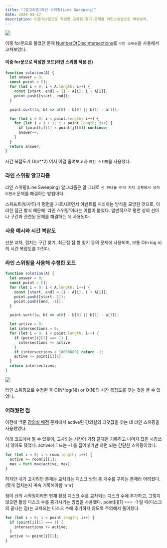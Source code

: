 ```yaml
---
title: "[알고리즘]라인 스위핑(Line Sweeping)"
date: 2024-03-27
description: 이중for문으로 작성한 교차점 찾기 문제를 라인스위핑으로 바꿔보자.
---
```


![](https://velog.velcdn.com/images/songhaeunsong/post/508f6cda-267e-4bfc-b647-b0de08adc09b/image.png)

이중 for문으로 풀었던 문제 [NumberOfDiscIntersections](https://app.codility.com/programmers/lessons/6-sorting/number_of_disc_intersections/)를 `라인 스위핑`을 사용해서 고쳐보았다.

#### 이중 for문으로 작성한 코드(라인 스위핑 적용 전)

```js
function solution(A) {
  let answer = 0;
  const point = [];
  for (let i = 0; i < A.length; i++) {
    const [start, end] = [i - A[i], i + A[i]];
    point.push([start, end]);
  }

  point.sort((a, b) => a[0] - b[0] || b[1] - a[1]);

  for (let i = 0; i < point.length; i++) {
    for (let j = i + 1; j < point.length; j++) {
      if (point[i][1] < point[j][0]) continue;
      answer++;
    }
  }
  return answer;
}
```

시간 복잡도가 O(n\*\*2) 여서 이걸 줄여보고자 `라인 스위핑`을 사용했다.

### 라인 스위핑 알고리즘

라인 스위핑(Line Sweeping) 알고리즘은 말 그대로 `선 하나를 여러 가지 상황에서 움직이면서` 문제를 해결하는 방법이다.

스위프트(빗자루)가 평면을 가로지르면서 이벤트를 처리하는 방식을 모방한 것으로, 이러한 접근 방식 때문에 '라인 스위핑'이라는 이름이 붙었다. 일반적으로 평면 상의 선이나 구간과 관련된 문제를 해결하는 데 사용된다.

### 사용 예시와 시간 복잡도

선분 교차, 겹치는 구간 찾기, 최근접 점 쌍 찾기 등의 문제에 사용되며,
보통 O(n log n)의 시간 복잡도를 가진다.

### 라인 스위핑을 사용해 수정한 코드

```js
function solution(A) {
  let answer = 0;
  const point = [];
  for (let i = 0; i < A.length; i++) {
    const [start, end] = [i - A[i], i + A[i]];
    point.push([start, 1]);
    point.push([end, -1]);
  }

  point.sort((a, b) => a[0] - b[0] || b[1] - a[1]);

  let active = 0;
  let intersections = 0;
  for (let i = 0; i < point.length; i++) {
    if (point[i][1] === 1) {
      intersections += active;
    }
    if (intersections > 10000000) return -1;
    active += point[i][1];
  }
  return intersections;
}
```

![](https://velog.velcdn.com/images/songhaeunsong/post/031d1b6a-eebb-4f15-9c67-4713efe2ed95/image.png)

라인 스위핑으로 수정한 후 O(N\*log(N)) or O(N)의 시간 복잡도를 갖는 것을 볼 수 있었다.

### 어려웠던 점

이전에 백준 [강의실 배정](https://www.acmicpc.net/problem/11000) 문제에서 active된 강의실의 최댓값을 찾는 데 라인 스위핑을 사용했었다.

아래 코드에서 알 수 있듯이, 교차되는 시간이 가장 클때만 기록하고 나머지 값은 시경쓰지 않아도 됐었다.
active에 1 또는 -1 를 집어넣기만 하면 되는 간단한 스위핑이었다.

```js
for (let i = 0; i < room.length; i++) {
  active += room[i][1];
  max = Math.max(active, max);
}
```

하지만 내가 고치려던 문제는 교차되는 디스크 쌍의 총 개수를 구하는 문제라 어려웠다.
(몇개 겹치는지 계속 기록해야함 ㅠㅠ)

점이 선의 시작점이라면 현재 활성 디스크 수를 교차되는 디스크 수에 추가하고, 그렇지 않으면 활성 디스크 수를 증가시키는 방법을 사용했다.
point[i][1] === -1 일 때(디스크의 끝나는 점)는 교차되는 디스크 수에 추가하지 않도록 주의해서 풀이했다.

```js
for (let i = 0; i < point.length; i++) {
  if (point[i][1] === 1) {
    intersections += active;
  }
  active += point[i][1];
}
```
